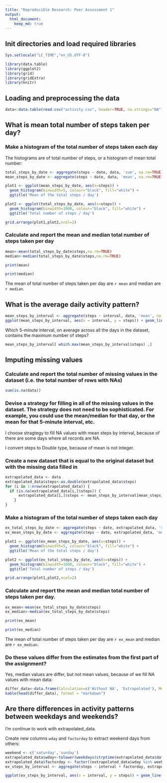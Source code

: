 ```yaml
---
title: "Reproducible Research: Peer Assessment 1"
output: 
  html_document:
    keep_md: true
---
```


## Init directories and load required libraries
```r
Sys.setlocale("LC_TIME","en_US.UTF-8")
```

```r
library(data.table)
library(ggplot2)
library(grid)
library(gridExtra)
library(knitr)
```

## Loading and preprocessing the data

```r
data<-data.table(read.csv("activity.csv", header=TRUE, na.strings="NA"))
```

## What is mean total number of steps taken per day?

### Make a histogram of the total number of steps taken each day

The histograms are of total number of steps, or a histogram of mean total number:

```r
total_steps_by_date <- aggregate(steps ~ date, data, 'sum', na.rm=TRUE)
mean_steps_by_date <- aggregate(steps ~ date, data, 'mean', na.rm=TRUE)

plot1 <- ggplot(mean_steps_by_date, aes(x=steps)) +
  geom_histogram(binwidth=5, colour="black", fill="white") +
  ggtitle('Mean of the total steps / day')

plot2 <- ggplot(total_steps_by_date, aes(x=steps)) +
  geom_histogram(binwidth=1000, colour="black", fill="white") +
  ggtitle('Total number of steps / day')

grid.arrange(plot1,plot2,ncol=2)
```

### Calculate and report the mean and median total number of steps taken per day

```r
mean<-mean(total_steps_by_date$steps,na.rm=TRUE)
median<-median(total_steps_by_date$steps,na.rm=TRUE)
```
```r
print(mean)
```
```r
print(median)
```

The mean of total number of steps taken per day are `r mean` and median are `r median`.

## What is the average daily activity pattern?

```r
mean_steps_by_interval <- aggregate(steps ~ interval, data, 'mean', na.rm=TRUE)
ggplot(mean_steps_by_interval, aes(x = interval, y = steps)) + geom_line()
```

Which 5-minute interval, on average across all the days in the dataset, contains the maximum number of steps?

```r
mean_steps_by_interval[ which.max(mean_steps_by_interval$steps) ,]
```

## Imputing missing values

### Calculate and report the total number of missing values in the dataset (i.e. the total number of rows with NAs)

```r
sum(is.na(data))
```

### Devise a strategy for filling in all of the missing values in the dataset. The strategy does not need to be sophisticated. For example, you could use the mean/median for that day, or the mean for that 5-minute interval, etc.

I choose stragtegy to fill NA values with mean steps by interval, because of there are some days where all records are NA.

I convert steps to Double type, because of mean is not integer.

### Create a new dataset that is equal to the original dataset but with the missing data filled in

```r
extrapolated_data <- data
extrapolated_data$steps<-as.double(extrapolated_data$steps)
for (i in 1:nrow(extrapolated_data)) {
  if (is.na(extrapolated_data[i,]$steps)) {
      extrapolated_data[i,]$steps <- mean_steps_by_interval[mean_steps_by_interval$interval==extrapolated_data[i,]$interval,]$steps
    }
}
```

### Make a histogram of the total number of steps taken each day

```r
ex_total_steps_by_date <- aggregate(steps ~ date, extrapolated_data, 'sum')
ex_mean_steps_by_date <- aggregate(steps ~ date, extrapolated_data, 'mean')

plot1 <- ggplot(ex_mean_steps_by_date, aes(x=steps)) +
  geom_histogram(binwidth=5, colour="black", fill="white") +
  ggtitle('Mean of the total steps / day')

plot2 <- ggplot(ex_total_steps_by_date, aes(x=steps)) +
  geom_histogram(binwidth=1000, colour="black", fill="white") +
  ggtitle('Total number of steps / day')

grid.arrange(plot1,plot2,ncol=2)
```

### Calculate and report the mean and median total number of steps taken per day.


```r
ex_mean<-mean(ex_total_steps_by_date$steps)
ex_median<-median(ex_total_steps_by_date$steps)
```
```r
print(ex_mean)
```
```r
print(ex_median)
```

The mean of total number of steps taken per day are `r ex_mean` and median are `r ex_median`.

### Do these values differ from the estimates from the first part of the assignment?

Yes, median values are differ, but not mean values, because of we fill NA values with mean data:

```r
differ_data<-data.frame(Calculation=c('Without NA', 'Extrapolated'), Mean=c(mean, ex_mean), Median=c(median, ex_median))
kable(head(differ_data), format = "markdown")
```

## Are there differences in activity patterns between weekdays and weekends?

I'm continue to work with extrapolated_data.

Create new columns `wday` and `factorday` to extract weekend days from others:

```r
weekend <- c('saturday','sunday')
extrapolated_data$wday<-tolower(weekdays(strptime(extrapolated_data$date, '%Y-%m-%d')))
extrapolated_data$factorday <- factor((extrapolated_data$wday %in% weekend), labels=c('weekday','weekend'))
ex_steps_by_interval <- aggregate(steps ~ interval + factorday, extrapolated_data, 'mean')

ggplot(ex_steps_by_interval, aes(x = interval, y = steps)) + geom_line() + facet_grid(factorday ~ .) + labs(x="Interval", y="Number of steps")
```

